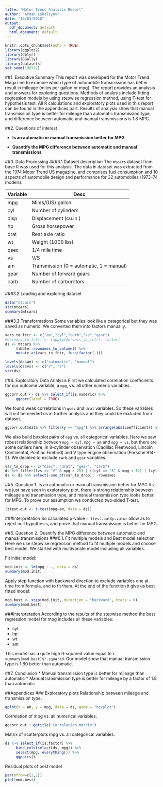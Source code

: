 ```yaml
---
title: "Motor Trend Analysis Report"
author: "Arman Iskaliyev"
date: "10/03/2018"
output:
  pdf_document: default
  html_document: default
---
```


```r
knitr::opts_chunk$set(echo = TRUE)
library(ggplot2)
library(dplyr)
library(GGally)
library(datasets)
set.seed(198712)
```

##1. Executive Summary
This report was developed for the Motor Trend Magazine to examine which type of automobile transmission has better result in mileage (miles per gallon or mpg). The report provides an analysis and answers for exploring questions. Methods of analysis include fitting regression models by using stepwise regression method, using T-test for hypothesis test. All R calculations and exploratory plots used in this report can be found in the appendices part. Results of analysis show that manual transmission type is better for mileage than automatic transmission type, and difference between automatic and manual transmissions is 1.8 MPG.

##2. Questions of interest

- **Is an automatic or manual transmission better for MPG**

- **Quantify the MPG difference between automatic and manual transmissions**

##3. Data Processing
###3.1 Dataset description
The `mtcars` dataset from base R was used for this analysis. The data in dataset was extracted from the 1974 Motor Trend US magazine, and comprises fuel consumption and 10 aspects of automobile design and performance for 32 automobiles (1973–74 models).

Variable  | Desc
----------|--------------------------
mpg	     |Miles/(US) gallon
cyl	     |Number of cylinders
disp	     |Displacement (cu.in.)
hp	     |Gross horsepower
drat	     |Rear axle ratio
wt	     |Weight (1000 lbs)
qsec	     |1/4 mile time
vs	     |V/S
am	     |Transmission (0 = automatic, 1 = manual)
gear	     |Number of forward gears
carb	     |Number of carburetors

###3.2 Loading and exploring dataset
```r
data("mtcars")
str(mtcars)
summary(mtcars)
```

###3.3 Transformations
Some variables look like a categorical but they was saved as numeric. We converted them into factors manually.   
```r
vars_to_fctr <- c("am","cyl","carb","vs","gear")
#ds[vars_to_fctr] <- lapply(ds[vars_to_fctr], factor)
ds <- mtcars %>% 
     tibble::rownames_to_column() %>%
     mutate_at(vars_to_fctr, funs(factor(.)))

levels(ds$am) <- c("automatic", "manual")
levels(ds$vs) <- c("V", "S")
str(ds)
```

##4. Exploratory Data Analysis
First we calculated correlation coefficients for our outcome variable, a `mpg`, vs. all other numeric variables. 
```r
ggcorr.out <- ds %>% select_if(is.numeric) %>%
     ggcorr(label = TRUE)
```

We found weak correlations in `qsec` and `drat` variables. So these variables will not be needed us in further analysis and they could be excluded from dataset.
```r
ggcorr.out$data %>% filter(y == "mpg") %>% arrange(abs(coefficient)) %>% select(-label)
```

We also build boxplot pairs of `mpg` vs. all categorical variables. Here we saw robust relationship between `mpg ~ cyl`, `mpg ~ am` and `mpg ~ vs`, but there are some outliers here, in 8-cylinder observation (Cadillac Fleetwood, Lincoln Continental, Pontiac Firebird) and V type engine observation (Porsche 914-2). We decided to exclude `carb` and `gear` variables.
```r
var_to_drop <- c("qsec", "drat", "gear", "carb")
ds %>% filter((vs == "V" & mpg > 25) | ((cyl == "8" & mpg < 12) | (cyl == "8" & mpg > 19)))
ds <- ds %>% select(-one_of(var_to_drop), -rowname)
```

##5. Question 1. Is an automatic or manual transmission better for MPG
As we just have seen in exploratory plot, there is strong relationship between mileage and transmission type, and manual transmission type looks better for MPG. To prove our assumption we conducted two-sided T-test.
```r
(ttest.out <- t.test(mpg~am, data = ds))
```
###Interpretation
So calculated p-value `r ttest.out$p.value` allow as to reject null hypothesis, and prove that manual transmission is better for MPG.

##6. Question 2. Quantify the MPG difference between automatic and manual transmissions
###6.1. Fit multiple models and Best model selection
Here we use stepwise regression method to fit multiple models and choose best model. We started with multivariate model including all variables.

Fit initial model:
```r
mod.init <- lm(mpg ~ ., data = ds)
summary(mod.init)
```

Apply step function with backward direction to exclude variables one at time from formula, and to fit them. At the end of the function it give us best fitted model:  
```r
mod.best <- step(mod.init, direction = "backward", trace = 0)
summary(mod.best)
```
###Interpretation
According to the results of the stepwise method the best regression model for mpg includes all these variables:

* cyl
* hp
* wt
* am

This model has a quite high R-squared value equal to `r summary(mod.best)$r.squared`. Our model show that manual transmission type is 1.80 better than automatic.

##7. Conclusion
* Manual transmission type is better for mileage than automatic
* Manual transmission type is better for mileage by a factor of 1.8 than automatic

##Appendices
### Exploratory plots
Relationship between mileage and transmission type.
```r
qplot(x = am, y = mpg, data = ds, geom = "boxplot")
```

Correlation of mpg vs. all numerical variables. 
```r
ggcorr.out + ggtitle("Correlation matrix")
```

Matrix of scatterplots mpg vs. all categorical variables.
```r
ds %>% select_if(is.factor) %>%
     bind_cols(select(ds, mpg)) %>% 
     select(mpg, everything()) %>%
     ggpairs()
```

Residual plots of best model
```r
par(mfrow=c(2,2))
plot(mod.best)
```

